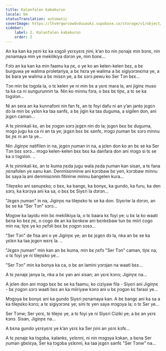 ```yaml
---
title: Kalanfalen kabakurun
locale: bm
statusTranslation: automatic
coverImage: https://lhvmrqwrcowdvduuaukz.supabase.co/storage/v1/object/public/strapi-uploads/small_cover-tratado-de-psicologia-revolucionaria.webp-5e15e1cec4e0ebebcde5d7fc7565d8fd.webp
sidebar:
    label: 2. Kalanfalen kabakurun
    order: 2
---
```

An ka kan ka ɲɛni kɛ ka sɔgɔli yɛrɛyɛrɛ ɲini, k’an bɔ nin ɲɛnajɛ min bɔnɛ, nin ɲɛnamaya min ye mekilikiya dɔrɔn ye, min bɔnɛ...

Fɔlɔ an ka kan ka min faamu ka ɲɛ, o ye ko an kelen-kelen bɛɛ, a bɛ burguwa ye walima proletariya, a bɛ hɛra ye walima a bɛ sigiyɔrɔnɛma ye, a bɛ bara ye walima a bɛ misɛn ye, a bɛ sɔrɔ pewu ko Ser Tɔn bɛɛ...

Tɔn min bɛ tɔgɔla la, o tɛ kelen ye ni min bɛ a yɛrɛ mara la, ani jiginɛ muso ta ka ca ni sungurunnin ta. Nin ko minnu fɔra, o bɛɛ bɛ tiɲɛ, a tɛ se ka tɔgɔlɔn...

Ni an sera an ka kunnafoni nin fan fɛ, an tɛ foyi dafu ni an y’an janto jɛgɛn dɔ la min bɛ yɛlɛn ka taa sanfɛ, a bɛ jigin ka taa duguma, a sigilen don, ani jɛgɛn caman...

A tɛ ɲininkali kɛ, an bɛ ɲɔgɔn sɔrɔ jɛgɛn nin dɔ la; jɛgɛn bɛɛ bɛ duguma, mɔgɔ jugu ka ca ni an ta ye; jɛgɛn bɛɛ bɛ sanfɛ, mɔgɔ ɲuman bɛ sɔrɔ minnu bɛ ɲɛ ni an ta ye...

Nin Jiginɲɛ natifilen in na, jɛgɛn ɲuman in na, a jɛlen don ko an bɛ se ka Ser Tɔn bɛɛ sɔrɔ... mɔgɔ kelen-kelen bɛɛ bɛɛ ka danfara don ani mɔgɔ si tɛ se ka o tɔgɔlɔn. ..

A tɛ ɲininkali kɛ, an tɛ kuma ɲɛda jugu wala ɲɛda ɲuman kan sisan, a tɛ fana ɲɛnafolen ye sanu kan. Denmisɛnninw ani kɔrɔbaw bɛ yen, kɔrɔbaw minnu bɛ saya la ani denmisɛnnin fitininw minnu bangelen kura...

Tileɲɛko ani sanuɲɛko; o bɛɛ, ka bangɛ, ka bonyɛ, ka gundo, ka furu, ka den sɔrɔ, ka kɔrɔya ani ka sa, o bɛɛ bɛ Siyɛri la dɔrɔn...

"Jɛgɛn ɲuman" in na, Jiginɲɛ na tileɲɛko tɛ se ka don. Siyɛriw la dɔrɔn, an bɛ se ka "Ser Tɔn" sɔrɔ...

Mɔgɔw ka layidu min bɛ mekilikiya la, o tɛ baara kɛ foyi ye; u bɛ la ko waati bɛna ko bɛɛ ɲɛ, o cogo de an ka bɛnkɛw ani bɛnkɛbaw tun bɛ miiri cogo min na; tiɲɛ ye ko ɲɛfɔli bɛɛ bɛ ɲɔgɔn sɔsɔ...

"Ser Tɔn" de fisa ani o ye Jiginɲɛ ye; an bɛ jɛgɛn dɔ la, nka an bɛ se ka yɛlɛn ka taa jɛgɛn wɛrɛ la. ..

"Jɛgɛn ɲuman" min kan an bɛ kuma, min bɛ ɲɛfɔ "Ser Tɔn" caman, tiɲɛ na, o tɛ foyi ye ni tileɲɛko ye...

"Ser Tɔn" min ka bonya ka ca, o bɛ an lamini yɔrɔjan na waati bɛɛ...

A tɛ ɲɛnajɛ janya la, nka a bɛ yan ani sisan; an yɛrɛ kɔnɔ; Jiginɲɛ na...

A jɛlen don ani mɔgɔ bɛɛ bɛ se ka faamu, ko ciziyaw fila - Siyɛri ani Jiginɲɛ - bɛ ɲɔgɔn sɔrɔ waati bɛɛ an ka miiriyaw kɔnɔ ani u bɛ ɲɔgɔn kɛ farasi ye...

Mɔgɔya bɛ bonyɛ ani ka gundo Siyɛri ɲɛnamaya kan. A bɛ bangɛ ani ka sa a ka tileɲɛko kɔnɔ; a tɛ sigiyɔrɔnɛ ye; sini tɛ yen saya mɔgɔya la; o tɛ Ser ye...

Ser Tɔnw; Ser yɛrɛ, tɛ tileɲɛ ye, a tɛ foyi ye ni Siyɛri Ciziki ye; a bɛ an yɛrɛ kɔnɔ. Sisan, Jiginɲɛ na...

A bɛna gundo yɛrɛyɛrɛ ye k’an yɛrɛ ka Ser ɲini an yɛrɛ kɔfɛ...

A tɛ ɲɛnajɛ ka tɔgɔba, kalankɛ, yɛlɛnni, ni nin mɔgɔya kɔkan, a bɛna Ser ɲuman gbɛlɛya, Ser ka tɔgɔba yɛlɛnni, ka taa jɛgɛn sanfɛ "Ser Tɔnw" na...

